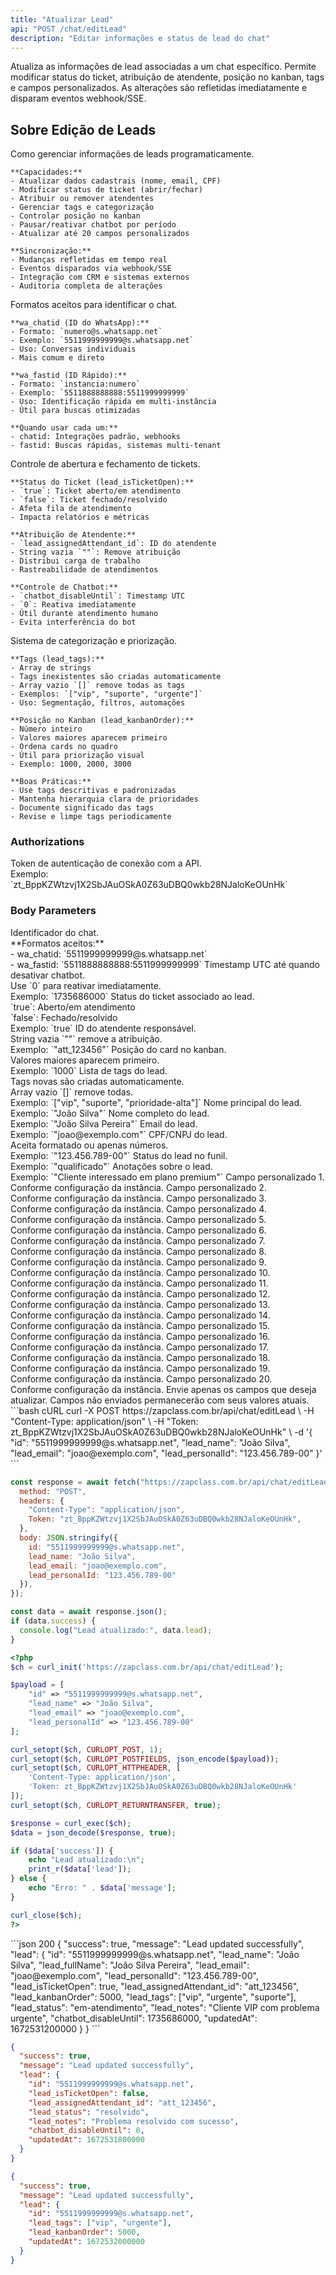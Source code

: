 ```yaml
---
title: "Atualizar Lead"
api: "POST /chat/editLead"
description: "Editar informações e status de lead do chat"
---
```


Atualiza as informações de lead associadas a um chat específico. Permite modificar status do ticket, atribuição de atendente, posição no kanban, tags e campos personalizados. As alterações são refletidas imediatamente e disparam eventos webhook/SSE.

## Sobre Edição de Leads

<AccordionGroup>
  <Accordion title="Gestão de Leads via API" icon="user-pen">
    Como gerenciar informações de leads programaticamente.

    **Capacidades:**
    - Atualizar dados cadastrais (nome, email, CPF)
    - Modificar status de ticket (abrir/fechar)
    - Atribuir ou remover atendentes
    - Gerenciar tags e categorização
    - Controlar posição no kanban
    - Pausar/reativar chatbot por período
    - Atualizar até 20 campos personalizados

    **Sincronização:**
    - Mudanças refletidas em tempo real
    - Eventos disparados via webhook/SSE
    - Integração com CRM e sistemas externos
    - Auditoria completa de alterações
  </Accordion>

  <Accordion title="Identificação de Chats" icon="fingerprint">
    Formatos aceitos para identificar o chat.

    **wa_chatid (ID do WhatsApp):**
    - Formato: `numero@s.whatsapp.net`
    - Exemplo: `5511999999999@s.whatsapp.net`
    - Uso: Conversas individuais
    - Mais comum e direto

    **wa_fastid (ID Rápido):**
    - Formato: `instancia:numero`
    - Exemplo: `5511888888888:5511999999999`
    - Uso: Identificação rápida em multi-instância
    - Útil para buscas otimizadas

    **Quando usar cada um:**
    - chatid: Integrações padrão, webhooks
    - fastid: Buscas rápidas, sistemas multi-tenant
  </Accordion>

  <Accordion title="Gerenciamento de Tickets" icon="ticket">
    Controle de abertura e fechamento de tickets.

    **Status do Ticket (lead_isTicketOpen):**
    - `true`: Ticket aberto/em atendimento
    - `false`: Ticket fechado/resolvido
    - Afeta fila de atendimento
    - Impacta relatórios e métricas

    **Atribuição de Atendente:**
    - `lead_assignedAttendant_id`: ID do atendente
    - String vazia `""`: Remove atribuição
    - Distribui carga de trabalho
    - Rastreabilidade de atendimentos

    **Controle de Chatbot:**
    - `chatbot_disableUntil`: Timestamp UTC
    - `0`: Reativa imediatamente
    - Útil durante atendimento humano
    - Evita interferência do bot
  </Accordion>

  <Accordion title="Organização com Tags e Kanban" icon="tags">
    Sistema de categorização e priorização.

    **Tags (lead_tags):**
    - Array de strings
    - Tags inexistentes são criadas automaticamente
    - Array vazio `[]` remove todas as tags
    - Exemplos: `["vip", "suporte", "urgente"]`
    - Uso: Segmentação, filtros, automações

    **Posição no Kanban (lead_kanbanOrder):**
    - Número inteiro
    - Valores maiores aparecem primeiro
    - Ordena cards no quadro
    - Útil para priorização visual
    - Exemplo: 1000, 2000, 3000

    **Boas Práticas:**
    - Use tags descritivas e padronizadas
    - Mantenha hierarquia clara de prioridades
    - Documente significado das tags
    - Revise e limpe tags periodicamente
  </Accordion>
</AccordionGroup>

### Authorizations

<ParamField path="token" type="string" required>
  Token de autenticação de conexão com a API. <br />
  Exemplo: `zt_BppKZWtzvj1X2SbJAuOSkA0Z63uDBQ0wkb28NJaloKeOUnHk`
</ParamField>

### Body Parameters

<ParamField path="id" type="string" required>
  Identificador do chat. <br />
  **Formatos aceitos:** <br />
  - wa_chatid: `5511999999999@s.whatsapp.net` <br />
  - wa_fastid: `5511888888888:5511999999999`
</ParamField>

<ParamField path="chatbot_disableUntil" type="integer">
  Timestamp UTC até quando desativar chatbot. <br />
  Use `0` para reativar imediatamente. <br />
  Exemplo: `1735686000`
</ParamField>

<ParamField path="lead_isTicketOpen" type="boolean">
  Status do ticket associado ao lead. <br />
  `true`: Aberto/em atendimento <br />
  `false`: Fechado/resolvido <br />
  Exemplo: `true`
</ParamField>

<ParamField path="lead_assignedAttendant_id" type="string">
  ID do atendente responsável. <br />
  String vazia `""` remove a atribuição. <br />
  Exemplo: `"att_123456"`
</ParamField>

<ParamField path="lead_kanbanOrder" type="integer">
  Posição do card no kanban. <br />
  Valores maiores aparecem primeiro. <br />
  Exemplo: `1000`
</ParamField>

<ParamField path="lead_tags" type="array">
  Lista de tags do lead. <br />
  Tags novas são criadas automaticamente. <br />
  Array vazio `[]` remove todas. <br />
  Exemplo: `["vip", "suporte", "prioridade-alta"]`
</ParamField>

<ParamField path="lead_name" type="string">
  Nome principal do lead. <br />
  Exemplo: `"João Silva"`
</ParamField>

<ParamField path="lead_fullName" type="string">
  Nome completo do lead. <br />
  Exemplo: `"João Silva Pereira"`
</ParamField>

<ParamField path="lead_email" type="string">
  Email do lead. <br />
  Exemplo: `"joao@exemplo.com"`
</ParamField>

<ParamField path="lead_personalId" type="string">
  CPF/CNPJ do lead. <br />
  Aceita formatado ou apenas números. <br />
  Exemplo: `"123.456.789-00"`
</ParamField>

<ParamField path="lead_status" type="string">
  Status do lead no funil. <br />
  Exemplo: `"qualificado"`
</ParamField>

<ParamField path="lead_notes" type="string">
  Anotações sobre o lead. <br />
  Exemplo: `"Cliente interessado em plano premium"`
</ParamField>

<ParamField path="lead_field01" type="string">
  Campo personalizado 1. <br />
  Conforme configuração da instância.
</ParamField>

<ParamField path="lead_field02" type="string">
  Campo personalizado 2. <br />
  Conforme configuração da instância.
</ParamField>

<ParamField path="lead_field03" type="string">
  Campo personalizado 3. <br />
  Conforme configuração da instância.
</ParamField>

<ParamField path="lead_field04" type="string">
  Campo personalizado 4. <br />
  Conforme configuração da instância.
</ParamField>

<ParamField path="lead_field05" type="string">
  Campo personalizado 5. <br />
  Conforme configuração da instância.
</ParamField>

<ParamField path="lead_field06" type="string">
  Campo personalizado 6. <br />
  Conforme configuração da instância.
</ParamField>

<ParamField path="lead_field07" type="string">
  Campo personalizado 7. <br />
  Conforme configuração da instância.
</ParamField>

<ParamField path="lead_field08" type="string">
  Campo personalizado 8. <br />
  Conforme configuração da instância.
</ParamField>

<ParamField path="lead_field09" type="string">
  Campo personalizado 9. <br />
  Conforme configuração da instância.
</ParamField>

<ParamField path="lead_field10" type="string">
  Campo personalizado 10. <br />
  Conforme configuração da instância.
</ParamField>

<ParamField path="lead_field11" type="string">
  Campo personalizado 11. <br />
  Conforme configuração da instância.
</ParamField>

<ParamField path="lead_field12" type="string">
  Campo personalizado 12. <br />
  Conforme configuração da instância.
</ParamField>

<ParamField path="lead_field13" type="string">
  Campo personalizado 13. <br />
  Conforme configuração da instância.
</ParamField>

<ParamField path="lead_field14" type="string">
  Campo personalizado 14. <br />
  Conforme configuração da instância.
</ParamField>

<ParamField path="lead_field15" type="string">
  Campo personalizado 15. <br />
  Conforme configuração da instância.
</ParamField>

<ParamField path="lead_field16" type="string">
  Campo personalizado 16. <br />
  Conforme configuração da instância.
</ParamField>

<ParamField path="lead_field17" type="string">
  Campo personalizado 17. <br />
  Conforme configuração da instância.
</ParamField>

<ParamField path="lead_field18" type="string">
  Campo personalizado 18. <br />
  Conforme configuração da instância.
</ParamField>

<ParamField path="lead_field19" type="string">
  Campo personalizado 19. <br />
  Conforme configuração da instância.
</ParamField>

<ParamField path="lead_field20" type="string">
  Campo personalizado 20. <br />
  Conforme configuração da instância.
</ParamField>

<Info>
  Envie apenas os campos que deseja atualizar. Campos não enviados permanecerão com seus valores atuais.
</Info>

<RequestExample>
```bash cURL
curl -X POST https://zapclass.com.br/api/chat/editLead \
  -H "Content-Type: application/json" \
  -H "Token: zt_BppKZWtzvj1X2SbJAuOSkA0Z63uDBQ0wkb28NJaloKeOUnHk" \
  -d '{
    "id": "5511999999999@s.whatsapp.net",
    "lead_name": "João Silva",
    "lead_email": "joao@exemplo.com",
    "lead_personalId": "123.456.789-00"
  }'
```

```javascript JavaScript
const response = await fetch("https://zapclass.com.br/api/chat/editLead", {
  method: "POST",
  headers: {
    "Content-Type": "application/json",
    Token: "zt_BppKZWtzvj1X2SbJAuOSkA0Z63uDBQ0wkb28NJaloKeOUnHk",
  },
  body: JSON.stringify({
    id: "5511999999999@s.whatsapp.net",
    lead_name: "João Silva",
    lead_email: "joao@exemplo.com",
    lead_personalId: "123.456.789-00"
  }),
});

const data = await response.json();
if (data.success) {
  console.log("Lead atualizado:", data.lead);
}
```

```php PHP
<?php
$ch = curl_init('https://zapclass.com.br/api/chat/editLead');

$payload = [
    "id" => "5511999999999@s.whatsapp.net",
    "lead_name" => "João Silva",
    "lead_email" => "joao@exemplo.com",
    "lead_personalId" => "123.456.789-00"
];

curl_setopt($ch, CURLOPT_POST, 1);
curl_setopt($ch, CURLOPT_POSTFIELDS, json_encode($payload));
curl_setopt($ch, CURLOPT_HTTPHEADER, [
    'Content-Type: application/json',
    'Token: zt_BppKZWtzvj1X2SbJAuOSkA0Z63uDBQ0wkb28NJaloKeOUnHk'
]);
curl_setopt($ch, CURLOPT_RETURNTRANSFER, true);

$response = curl_exec($ch);
$data = json_decode($response, true);

if ($data['success']) {
    echo "Lead atualizado:\n";
    print_r($data['lead']);
} else {
    echo "Erro: " . $data['message'];
}

curl_close($ch);
?>
```
</RequestExample>

<ResponseExample>
```json 200
{
  "success": true,
  "message": "Lead updated successfully",
  "lead": {
    "id": "5511999999999@s.whatsapp.net",
    "lead_name": "João Silva",
    "lead_fullName": "João Silva Pereira",
    "lead_email": "joao@exemplo.com",
    "lead_personalId": "123.456.789-00",
    "lead_isTicketOpen": true,
    "lead_assignedAttendant_id": "att_123456",
    "lead_kanbanOrder": 5000,
    "lead_tags": ["vip", "urgente", "suporte"],
    "lead_status": "em-atendimento",
    "lead_notes": "Cliente VIP com problema urgente",
    "chatbot_disableUntil": 1735686000,
    "updatedAt": 1672531200000
  }
}
```

```json 200
{
  "success": true,
  "message": "Lead updated successfully",
  "lead": {
    "id": "5511999999999@s.whatsapp.net",
    "lead_isTicketOpen": false,
    "lead_assignedAttendant_id": "att_123456",
    "lead_status": "resolvido",
    "lead_notes": "Problema resolvido com sucesso",
    "chatbot_disableUntil": 0,
    "updatedAt": 1672531800000
  }
}
```

```json 200
{
  "success": true,
  "message": "Lead updated successfully",
  "lead": {
    "id": "5511999999999@s.whatsapp.net",
    "lead_tags": ["vip", "urgente"],
    "lead_kanbanOrder": 5000,
    "updatedAt": 1672532000000
  }
}
```

</ResponseExample>
